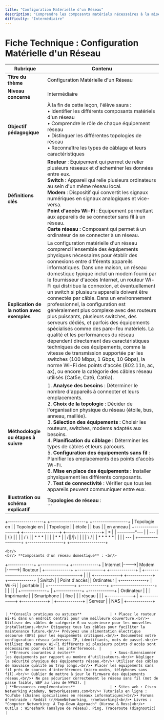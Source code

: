 ```yaml
---
title: "Configuration Matérielle d'un Réseau"
description: "Comprendre les composants matériels nécessaires à la mise en place d'un réseau informatique"
difficulty: "Intermédiaire"
---
```




# Fiche Technique : Configuration Matérielle d'un Réseau

| **Rubrique**                                  | **Contenu**                                                                                                                                                                                                                      |
|-----------------------------------------------|---------------------------------------------------------------------------------------------------------------------------------------------------------------------------------------------------------------------------------|
| **Titre du thème**                            | Configuration Matérielle d'un Réseau                                                                                                                                                                                                                                                                                                                                                                                         |
| **Niveau concerné**                           | Intermédiaire                                                                                                                                                                                                                                                                                                                                                                                                                                  |
| **Objectif pédagogique**                      | À la fin de cette leçon, l'élève saura : <br/>• Identifier les différents composants matériels d'un réseau <br/>• Comprendre le rôle de chaque équipement réseau <br/>• Distinguer les différentes topologies de réseau <br/>• Reconnaître les types de câblage et leurs caractéristiques                                                                                                                                                                                                                |
| **Définitions clés**                          | **Routeur** : Équipement qui permet de relier plusieurs réseaux et d'acheminer les données entre eux. <br/>**Switch** : Appareil qui relie plusieurs ordinateurs au sein d'un même réseau local. <br/>**Modem** : Dispositif qui convertit les signaux numériques en signaux analogiques et vice-versa. <br/>**Point d'accès Wi-Fi** : Équipement permettant aux appareils de se connecter sans fil à un réseau. <br/>**Carte réseau** : Composant qui permet à un ordinateur de se connecter à un réseau.                                                                                                          |
| **Explication de la notion avec exemples**    | La configuration matérielle d'un réseau comprend l'ensemble des équipements physiques nécessaires pour établir des connexions entre différents appareils informatiques. Dans une maison, un réseau domestique typique inclut un modem fourni par le fournisseur d'accès Internet, un routeur Wi-Fi qui distribue la connexion, et éventuellement un switch si plusieurs appareils doivent être connectés par câble. Dans un environnement professionnel, la configuration est généralement plus complexe avec des routeurs plus puissants, plusieurs switches, des serveurs dédiés, et parfois des équipements spécialisés comme des pare-feu matériels. La qualité et les performances du réseau dépendent directement des caractéristiques techniques de ces équipements, comme la vitesse de transmission supportée par les switches (100 Mbps, 1 Gbps, 10 Gbps), la norme Wi-Fi des points d'accès (802.11n, ac, ax), ou encore la catégorie des câbles réseau utilisés (Cat5e, Cat6, Cat6a).                                                                                                                       |
| **Méthodologie ou étapes à suivre**           | 1. **Analyse des besoins** : Déterminer le nombre d'appareils à connecter et leurs emplacements.<br/>2. **Choix de la topologie** : Décider de l'organisation physique du réseau (étoile, bus, anneau, maillée).<br/>3. **Sélection des équipements** : Choisir les routeurs, switches, modems adaptés aux besoins.<br/>4. **Planification du câblage** : Déterminer les types de câbles et leurs parcours.<br/>5. **Configuration des équipements sans fil** : Planifier les emplacements des points d'accès Wi-Fi.<br/>6. **Mise en place des équipements** : Installer physiquement les différents composants.<br/>7. **Test de connectivité** : Vérifier que tous les appareils peuvent communiquer entre eux. |
| **Illustration ou schéma explicatif**         | **Topologies de réseau** : <br/> ```
+------------------+     +------------------+     +------------------+
|  Topologie en    |     |  Topologie en    |     |  Topologie      |
|  étoile          |     |  bus             |     |  en anneau      |
+------------------+     +------------------+     +------------------+
|        *         |     |  ---*---*---*--- |     |      *---*      |
|       /|\        |     |                  |     |     /     \     |
|      * * *       |     |                  |     |    *       *    |
|     /|\|/|\      |     |                  |     |     \     /     |
|    * * * * *     |     |                  |     |      *---*      |
+------------------+     +------------------+     +------------------+
```  
<br/> 
<br/> **Composants d'un réseau domestique** : <br/>
```
+-------------+     +-------------+     +-------------+
|   Internet  |---->|    Modem    |---->|   Routeur   |
+-------------+     +-------------+     +-------------+
                                              |
                     +---------------------------------------------+
                     |                        |                    |
               +-------------+          +-------------+     +-------------+
               |   Switch    |          | Point d'accès|     |  Ordinateur |
               +-------------+          |    Wi-Fi     |     |  portable   |
                     |                  +-------------+     +-------------+
          +---------------------+              |
          |          |          |              |
    +-------------+  |    +-------------+    +-------------+
    | Ordinateur  |  |    | Imprimante  |    |  Smartphone  |
    |  fixe       |  |    | réseau      |    |              |
    +-------------+  |    +-------------+    +-------------+
                     |
               +-------------+
               |   Serveur   |
               |   NAS       |
               +-------------+
``` |

| **Conseils pratiques ou astuces**             | • Placez le routeur Wi-Fi dans un endroit central pour une meilleure couverture.<br/>• Utilisez des câbles de catégorie 6 ou supérieure pour les nouvelles installations.<br/>• Étiquetez tous les câbles pour faciliter la maintenance future.<br/>• Prévoyez une alimentation électrique secourue (UPS) pour les équipements critiques.<br/>• Documentez votre configuration réseau (adresses IP, identifiants, mots de passe).<br/>• Utilisez des canaux Wi-Fi différents si plusieurs points d'accès sont nécessaires pour éviter les interférences. |
| **Erreurs courantes à éviter**                | • Sous-dimensionner les équipements par rapport au nombre d'utilisateurs.<br/>• Négliger la sécurité physique des équipements réseau.<br/>• Utiliser des câbles de mauvaise qualité ou trop longs.<br/>• Placer les équipements sans fil près de sources d'interférences (micro-ondes, téléphones sans fil).<br/>• Oublier de mettre à jour le firmware des équipements réseau.<br/>• Ne pas sécuriser correctement le réseau sans fil (mot de passe faible, WEP au lieu de WPA3). |
| **Ressources complémentaires**                | • Sites web : Cisco Networking Academy, NetworkLessons.com<br/>• Tutoriels en ligne : YouTube (chaînes spécialisées en réseaux informatiques)<br/>• Forums d'entraide : Reddit (r/HomeNetworking, r/networking)<br/>• Livres : "Computer Networking: A Top-Down Approach" (Kurose & Ross)<br/>• Outils : Wireshark (analyse de réseau), Ping, Traceroute (diagnostic) |

